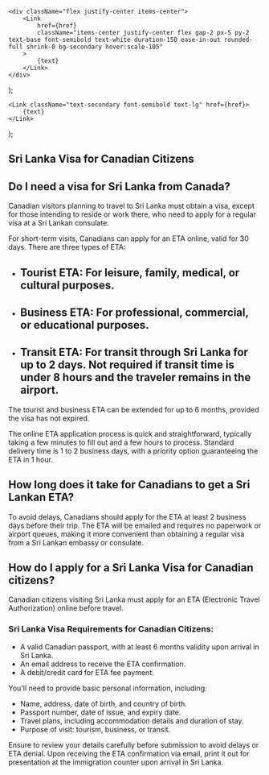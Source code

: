    <div className="flex justify-center items-center">
        <Link
            href={href}
            className="items-center justify-center flex gap-2 px-5 py-2 text-base font-semibold text-white duration-150 ease-in-out rounded-full shrink-0 bg-secondary hover:scale-105"
        >
            {text}
        </Link>
    </div>
);

    <Link className="text-secondary font-semibold text-lg" href={href}>
        {text}
    </Link>
);

## Sri Lanka Visa for Canadian Citizens

## Do I need a visa for Sri Lanka from Canada?

Canadian visitors planning to travel to Sri Lanka must obtain a visa, except for those intending to reside or work there, who need to apply for a regular visa at a Sri Lankan consulate.

For short-term visits, Canadians can apply for an ETA online, valid for 30 days. There are three types of ETA:

-   ## Tourist ETA: For leisure, family, medical, or cultural purposes.
-   ## Business ETA: For professional, commercial, or educational purposes.
-   ## Transit ETA: For transit through Sri Lanka for up to 2 days. Not required if transit time is under 8 hours and the traveler remains in the airport.

The tourist and business ETA can be extended for up to 6 months, provided the visa has not expired.

The online ETA application process is quick and straightforward, typically taking a few minutes to fill out and a few hours to process. Standard delivery time is 1 to 2 business days, with a priority option guaranteeing the ETA in 1 hour.

## How long does it take for Canadians to get a Sri Lankan ETA?

To avoid delays, Canadians should apply for the ETA at least 2 business days before their trip. The ETA will be emailed and requires no paperwork or airport queues, making it more convenient than obtaining a regular visa from a Sri Lankan embassy or consulate.

## How do I apply for a Sri Lanka Visa for Canadian citizens?

Canadian citizens visiting Sri Lanka must apply for an ETA (Electronic Travel Authorization) online before travel.

### Sri Lanka Visa Requirements for Canadian Citizens:

-   A valid Canadian passport, with at least 6 months validity upon arrival in Sri Lanka.
-   An email address to receive the ETA confirmation.
-   A debit/credit card for ETA fee payment.

You'll need to provide basic personal information, including:

-   Name, address, date of birth, and country of birth.
-   Passport number, date of issue, and expiry date.
-   Travel plans, including accommodation details and duration of stay.
-   Purpose of visit: tourism, business, or transit.

Ensure to review your details carefully before submission to avoid delays or ETA denial. Upon receiving the ETA confirmation via email, print it out for presentation at the immigration counter upon arrival in Sri Lanka.
